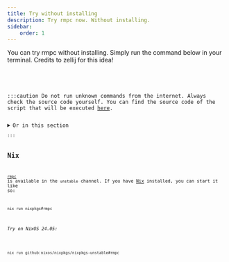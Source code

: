 ```yaml
---
title: Try without installing
description: Try rmpc now. Without installing.
sidebar:
    order: 1
---
```




You can try rmpc without installing. Simply run the command below in your terminal.
Credits to zellij for this idea!

<div style={{}}>
    <Code code={cmd} lang="bash" frame="none" showLineNumbers={false} />
</div>

:::caution
Do not run unknown commands from the internet. Always check the source code yourself.
You can find the source code of the script that will be executed <a href={url} >here</a>.

<details>
    <summary>Or in this section</summary>
    <Code code={runrmpc} lang="bash" title="run-rmpc" />
</details>
:::

## Nix

[`rmpc`](https://search.nixos.org/packages?channel=unstable&query=rmpc) is available in the `unstable` channel. If you have [Nix](https://nixos.org/) installed, you can start it like so:

```bash frame=none showLineNumbers=false
nix run nixpkgs#rmpc
```

[//]: <> ( this will be useless very very soon, as 24.11 rolls out,
           but it might be worth mentioning for people who won't yet update to
           24.11 right when it drops )


###### Try on NixOS 24.05:

```bash frame=none showLineNumbers=false
nix run github:nixos/nixpkgs/nixpkgs-unstable#rmpc
```
